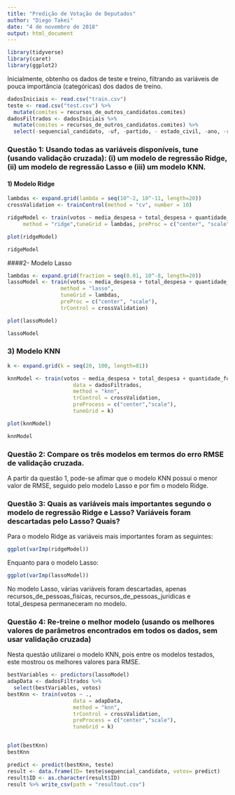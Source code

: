 ```yaml
---
title: "Predição de Votação de Deputados"
author: "Diego Takei"
date: "4 de novembro de 2018"
output: html_document
---
```


```r
library(tidyverse)
library(caret)
library(ggplot2)
```
Inicialmente, obtenho os dados de teste e treino, filtrando as variáveis de pouca importância (categóricas) dos dados de treino.
```r
dadosIniciais <- read.csv("train.csv")
teste <- read.csv("test.csv") %>% 
  mutate(comites = recursos_de_outros_candidatos.comites)
dadosFiltrados <- dadosIniciais %>% 
  mutate(comites = recursos_de_outros_candidatos.comites) %>% 
  select(-sequencial_candidato, -uf, -partido, - estado_civil, -ano, -recursos_de_outros_candidatos.comites)
```
### Questão 1: Usando todas as variáveis disponíveis, tune (usando validação cruzada): (i) um modelo de regressão Ridge, (ii) um modelo de regressão Lasso e (iii) um modelo KNN.
#### 1) Modelo Ridge
```r
lambdas <- expand.grid(lambda = seq(10^-2, 10^-11, length=20))
crossValidation <- trainControl(method = "cv", number = 10)

ridgeModel <- train(votos ~ media_despesa + total_despesa + quantidade_fornecedores + quantidade_despesas + recursos_de_partido_politico + recursos_proprios + recursos_de_pessoas_juridicas + recursos_de_pessoas_fisicas + comites + media_receita + total_receita + quantidade_doadores + quantidade_doacoes, data = dadosFiltrados, 
     method = "ridge",tuneGrid = lambdas, preProc = c("center", "scale"),trControl = crossValidation)

plot(ridgeModel)

ridgeModel
```

####2- Modelo Lasso
```r
lambdas <- expand.grid(fraction = seq(0.01, 10^-8, length=20))
lassoModel <- train(votos ~ media_despesa + total_despesa + quantidade_fornecedores + quantidade_despesas + recursos_de_partido_politico + recursos_proprios + recursos_de_pessoas_juridicas + recursos_de_pessoas_fisicas + comites + media_receita + total_receita + quantidade_doadores + quantidade_doacoes, data = dadosFiltrados, 
                 method = "lasso", 
                 tuneGrid = lambdas,
                 preProc = c("center", "scale"),
                 trControl = crossValidation)

plot(lassoModel)

lassoModel
```

### 3) Modelo KNN
```r
k <- expand.grid(k = seq(20, 100, length=81))

knnModel <- train(votos ~ media_despesa + total_despesa + quantidade_fornecedores + quantidade_despesas + recursos_de_partido_politico + recursos_proprios + recursos_de_pessoas_juridicas + recursos_de_pessoas_fisicas + comites + media_receita + total_receita + quantidade_doadores + quantidade_doacoes,
                     data = dadosFiltrados,
                     method = "knn",
                     trControl = crossValidation,
                     preProcess = c("center","scale"),
                     tuneGrid = k)

plot(knnModel)

knnModel
```
### Questão 2: Compare os três modelos em termos do erro RMSE de validação cruzada.
A partir da questão 1, pode-se afimar que o modelo KNN possui o menor valor de RMSE, seguido pelo modelo Lasso e por fim o modelo Ridge.

### Questão 3: Quais as variáveis mais importantes segundo o modelo de regressão Ridge e Lasso?  Variáveis foram descartadas pelo Lasso? Quais?
Para o modelo Ridge as variáveis mais importantes foram as seguintes:
```r
ggplot(varImp(ridgeModel))
```

Enquanto para o modelo Lasso:
```r
ggplot(varImp(lassoModel))
```

No modelo Lasso, várias variáveis foram descartadas, apenas  recursos_de_pessoas_fisicas, recursos_de_pessoas_juridicas e total_despesa permaneceram no modelo.

### Questão 4: Re-treine o melhor modelo (usando os melhores valores de parâmetros encontrados em todos os dados, sem usar validação cruzada)
Nesta questão utilizarei o modelo KNN, pois entre os modelos testados, este mostrou os melhores valores para RMSE.
```r
bestVariables <- predictors(lassoModel)
adapData <- dadosFiltrados %>% 
  select(bestVariables, votos)
bestKnn <- train(votos ~ .,
                     data = adapData,
                     method = "knn",
                     trControl = crossValidation,
                     preProcess = c("center","scale"),
                     tuneGrid = k)


plot(bestKnn)
bestKnn
```
```r
predict <- predict(bestKnn, teste)
result <- data.frame(ID= teste$sequencial_candidato, votos= predict)
result$ID <- as.character(result$ID)
result %>% write_csv(path = "resultout.csv")
```